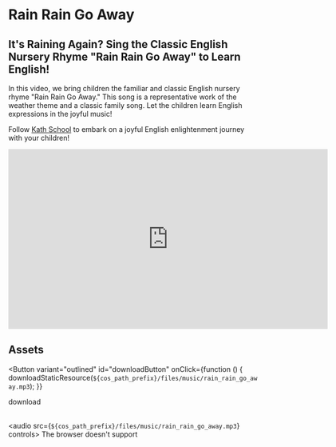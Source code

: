 
# Rain Rain Go Away

## It's Raining Again? Sing the Classic English Nursery Rhyme "Rain Rain Go Away" to Learn English!

In this video, we bring children the familiar and classic English nursery rhyme "Rain Rain Go Away." This song is a representative work of the weather theme and a classic family song. Let the children learn English expressions in the joyful music!

Follow [Kath School](https://space.bilibili.com/20797715) to embark on a joyful English enlightenment journey with your children!

<iframe
  src="https://player.bilibili.com/player.html?bvid=BV1ah411F7vH&cid=1&page=1"
  scrolling="no"
  border="0"
  frameborder="no"
  framespacing="0"
  allowfullscreen="true"
  width="640"
  height="360"
></iframe>

## Assets

<Button
  variant="outlined"
  id="downloadButton"
  onClick={function () {
    downloadStaticResource(`${cos_path_prefix}/files/music/rain_rain_go_away.mp3`);
  }}
>
  download
</Button>
<br />
<br />

<audio src={`${cos_path_prefix}/files/music/rain_rain_go_away.mp3`} controls>
  The browser doesn't support
</audio>